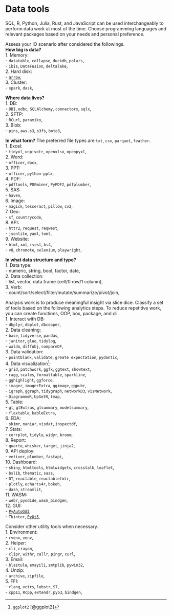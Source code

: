 # Data tools


SQL, R, Python, Julia, Rust, and JavaScript can be used interchangeably to perform data work at most of the time. Choose programming languages and relevant packages based on your needs and personal preference.    


Assess your IO scenario after considered the followings.    
**How big is data?**       
1. Memory:      
- `datatable`, `collapse`, `duckdb`, `polars`,    
- `ibis`, `DataFusion`, `deltalake`,        
2. Hard disk:         
- [`arrow`](https://www.youtube.com/watch?v=O42LUmJZPx0),      
3. Cluster:        
- `spark`, `dask`,      

**Where data lives?**      
1. DB:              
- `DBI`, `odbc`, `SQLAlchemy`, `connectorx`, `sqlx`,     
2. SFTP:       
- `RCurl`, `paramiko`,    
3. Blob:      
- `pins`, `aws.s3`, `s3fs`, `boto3`,          

**In what form?** The preferred file types are `txt`, `csv`, `parquet`, `feather`.       
1. Excel:    
- `tidyxl`, `unpivotr`, `openxlsx`, `openpyxl`,    
2. Word:      
- `officer`, `docx`,      
3. PPT:      
- `officer`,  `python-pptx`,       
4. PDF:     
- `pdftools`, `PDFminer`, `PyPDF2`, `pdfplumber`,       
5. SAS:    
- `haven`,     
6. Image:     
- `magick`, `tesseract`, `pillow`, `cv2`,     
7. Geo:     
- `sf`, `countrycode`,     
8. API:     
- `httr2`, `request`, `reqwest`,      
- `jsonlite`, `yaml`, `toml`,         
9. Website:     
- `html`, `xml`, `rvest`, `bs4`,     
- `v8`, `chromote`, `selenium`, `playwright`,      

**In what data structure and type?**    
1. Data type:      
- numeric, string, bool, factor, date,          
2. Data collection:     
- list, vector, data.frame (cell/0 row/1 column),    
3. Verb:    
- count/sort/select/filter/mutate/summarize/pivot/join,      


Analysis work is to produce meaningful insight via slice dice. Classify a set of tools based on the following analytics steps. To reduce repetitive work, you can create functions, OOP, box, package, and cli.      
1. Interact with DB:          
- `dbplyr`, `dbplot`, `dbcooper`,     
2. Data cleaning:      
- `base`, `tidyverse`, `pandas`,    
- `janitor`, `glue`, `tidylog`,     
- `waldo`, `diffobj`, `compareDF`,      
3. Data validation:       
- `pointblank`, `validate`, `greate expectation`, `pydantic`,     
4. Data visualization[^1]:         
- `grid`, `patchwork`, `ggfx`, `ggtext`, `showtext`,         
- `ragg`,  `scales`, `formattable`, `sparkline`,      
- `gghighlight`, `ggforce`,     
- `imager`, `imagerExtra`, `ggimage`, `ggpubr`,      
- `igraph`, `ggraph`, `tidygraph`, `networkD3`, `visNetwork`,      
- `DiagrammeR`, `UpSetR`, `tmap`,        
5. Table:      
- `gt`, `gtExtras`, `gtsummary`, `modelsummary`,     
- `flextable`, `kableExtra`,        
6. EDA:      
- `skimr`, `naniar`, `visdat`, `inspectdf`,       
7. Stats:               
- `corrplot`, `tidylo`, `widyr`, `broom`,         
8. Report:                   
- `quarto`, `whisker`, `target`, `jinja2`,         
9. API deploy:          
- `vetiver`, `plumber`, `fastapi`,         
10. Dashboard:      
- `shiny`, `htmltools`, `htmlwidgets`, `crosstalk`, `leaflet`,       
- `bslib`, `thematic`, `sass`,           
- `DT`, `reactable`, `reactablefmtr`,               
- `plotly`, `echarts4r`, `bokeh`,         
- `dash`, `streamlit`,              
11. WASM:     
- `webr`, `pyodide`, `wasm_bindgen`,         
12. GUI:     
- [`PyAutoGUI`](https://automatetheboringstuff.com/),    
- `Tkinter`, [`PyQt5`](https://www.youtube.com/@codefirstwithhala),       


Consider other utility tools when necessary.           
1. Environment:     
- `rvenv`, `venv`,     
2. Helper:       
- `cli`, `crayon`,    
- `clipr`, `withr`, `callr`, `pingr`, `curl`,     
3. Email:      
- `blastula`, `emayili`, `smtplib`, `pywin32`,      
4. Unzip:         
- `archive`, `zipfile`,     
5. FFI:      
- `rlang`, `vctrs`, `lobstr`, `S7`,     
- `cpp11`, `Rcpp`, `extendr`, `pyo3`, `bindgen`,     


[^1]: `ggplot2` [@ggplot2]










